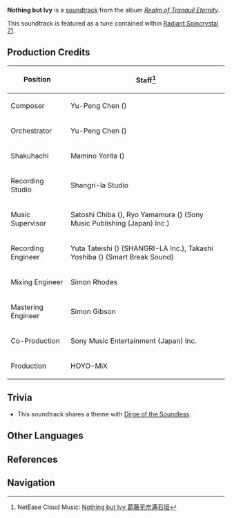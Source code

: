 {{Soundtrack Infobox
|title          =
|image          = Realm of Tranquil Eternity.png
|album          = Realm of Tranquil Eternity
|disc           = 2
|number         = 45
|featured       =
|featured2      =
|featured3      =
|featured_disc  =
|featured_disc2 =
|featured_disc3 =
|youtube_id     = 9xtAKakzZDs
|youtube_time   = 1434
|spotify_id     = 0MroYLlVo3zeIO2rW7RSU6
|played_in      = Araumi; Kannazuka
|during         = [[Araumi]], [[Kannazuka]], dialogue scene in ''[[The Night-Bird Falls at the Curtain's Call]]''
|domain         =
|previous       = Dirge of the Soundless
|next           = Shadow of War
}}
'''Nothing but Ivy''' is a [[soundtrack]] from the album ''[[Realm of Tranquil Eternity]]''.

This soundtrack is featured as a tune contained within [[Radiant Spincrystal 71]].

==Production Credits==
{| class="wikitable" style="text-align:left; height:0.5em"
! Position
! Staff<ref>NetEase Cloud Music: [https://music.163.com/#/song?id=1879098417 Nothing but Ivy 葛藤无奈满石垣]</ref>
|-
! Composer
| Yu-Peng Chen ({{zh|陈致逸}})
|-
! Orchestrator
| Yu-Peng Chen ({{zh|陈致逸}})
|-
! Shakuhachi
| Mamino Yorita ({{ja|寄田 真見乃}})
|-
! Recording Studio
| Shangri-la Studio
|-
! Music Supervisor
| Satoshi Chiba ({{ja|千葉 智史}}), Ryo Yamamura ({{ja|山村 涼}}) (Sony Music Publishing (Japan) Inc.)
|-
! Recording Engineer
| Yuta Tateishi ({{ja|立石 佑太}}) (SHANGRI-LA Inc.), Takashi Yoshiba ({{ja|吉羽 貴史}}) (Smart Break Sound)
|-
! Mixing Engineer
| Simon Rhodes
|-
! Mastering Engineer
| Simon Gibson
|-
! Co-Production
| Sony Music Entertainment (Japan) Inc.
|-
! Production
| HOYO-MiX
|}

==Trivia==
* This soundtrack shares a theme with [[Dirge of the Soundless]].

==Other Languages==
{{Other Languages
|en      = Nothing but Ivy
|zhs     = 葛藤无奈满石垣
|zhs_rm  = Géténg Wúnài Mǎn Shíyuán
|zht     = 葛藤無奈滿石垣
|zht_rm  = Géténg Wúnài Mǎn Shíyuán
|zh_tl   = 
|ja      = 葛藤は如何せん石垣に満ちて
|ja_rm   = Kattou wa Ikansen Ishigaki ni Michite
|ja_tl   = 
|ko      = Nothing but Ivy<ref name="RS">{{Ref/Item|Radiant Spincrystal 71|note=Korean, Spanish, French, Russian, Thai, Vietnamese, German, Indonesian, Portuguese, Turkish}}</ref>
|es      = Nothing but Ivy<ref name="RS" />
|fr      = Nothing but Ivy<ref name="RS" />
|ru      = Nothing but Ivy<ref name="RS" />
|th      = Nothing but Ivy<ref name="RS" />
|vi      = Bức Tường Dây Leo<ref name="RS" />
|de      = Nothing but Ivy<ref name="RS" />
|id      = Nothing but Ivy<ref name="RS" />
|pt      = Nothing but Ivy<ref name="RS" />
|tr      = Nothing but Ivy<ref name="RS" />
|it      = 
}}

==References==
{{Reflist}}

==Navigation==
{{Soundtrack Navbox|Realm of Tranquil Eternity}}